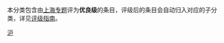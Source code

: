 本分类包含由[[Wikipedia:上海专题|上海专题]]评为'''优良级'''的条目，评级后的条目会自动归入对应的子分类，详见[[Wikipedia:上海专题/评级|评级指南]]。

{{cat class|topic=上海|sort=上海|class=优良}}

{{CategoryTOC}}
[[Category:专题级条目|沪]]